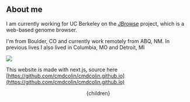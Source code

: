 


## About me


I am currently working for UC Berkeley on the [JBrowse](https://jbrowse.org)
project, which is a web-based genome browser.


I'm from Boulder, CO and currently work remotely from ABQ, NM. In previous
lives I also lived in Columbia, MO and Detroit, MI



![](/me2.jpg)


This website is made with next.js, source here
[https://github.com/cmdcolin/cmdcolin.github.io](https://github.com/cmdcolin/cmdcolin.github.io)


  <Head>
    <title>Misc scribblings - About me</title>
  </Head>
  <Layout>
    <Container>
      <Header/>
      <div className="tiny">
        {children}
      </div>
    </Container>
  </Layout>
</>

